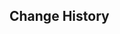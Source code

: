 {{Repertoire of Myriad Melodies Score
|name        = God-Devouring Mania
|image       = Repertoire of Myriad Melodies Cover 48.png
|album       = Sumeru: Forest of Jnana and Vidya
|order       = 12
|soundtrack  = God-Devouring Mania
|bpm         = 110
|duration    = 3m 38s
|level_1     = Normal
|stars_1     = 2
|reward_1    = Repertoire Coins*20
|notes_1     = 256
|level_2     = Hard
|stars_2     = 4
|reward_2    = Repertoire Coins*40
|notes_2     = 383
|level_3     = Pro
|stars_3     = 6
|reward_3    = Repertoire Coins*60
|notes_3     = 552
|level_4     = Legendary
|stars_4     = 8
|notes_4     = 848
}}

==Change History==
{{Change History|5.3}}